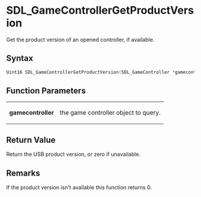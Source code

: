 = SDL_GameControllerGetProductVersion =

Get the product version of an opened controller, if available.

== Syntax ==

<syntaxhighlight lang='c'>
Uint16 SDL_GameControllerGetProductVersion(SDL_GameController *gamecontroller);
</syntaxhighlight>

== Function Parameters ==

{|
|'''gamecontroller'''
|the game controller object to query.
|}

== Return Value ==

Return the USB product version, or zero if unavailable.

== Remarks ==

If the product version isn't available this function returns 0.


